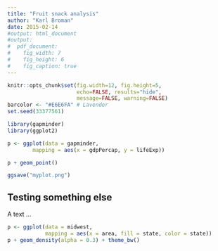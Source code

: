 ```yaml
---
title: "Fruit snack analysis"
author: "Karl Broman"
date: 2015-02-14
#output: html_document
#output:
#  pdf_document:
#    fig_width: 7
#    fig_height: 6
#    fig_caption: true
---
```


```r
knitr::opts_chunk$set(fig.width=12, fig.height=5,
                      echo=FALSE, results="hide",
                      message=FALSE, warning=FALSE)
barcolor <- "#E6E6FA" # Lavender
set.seed(33377561)
```

```r
library(gapminder)
library(ggplot2)
```

```r
p <- ggplot(data = gapminder,
	    mapping = aes(x = gdpPercap, y = lifeExp))

p + geom_point()
```

```r
ggsave("myplot.png")
```


## Testing something else

A text ...

```r
p <- ggplot(data = midwest,
            mapping = aes(x = area, fill = state, color = state))
p + geom_density(alpha = 0.3) + theme_bw()
```
